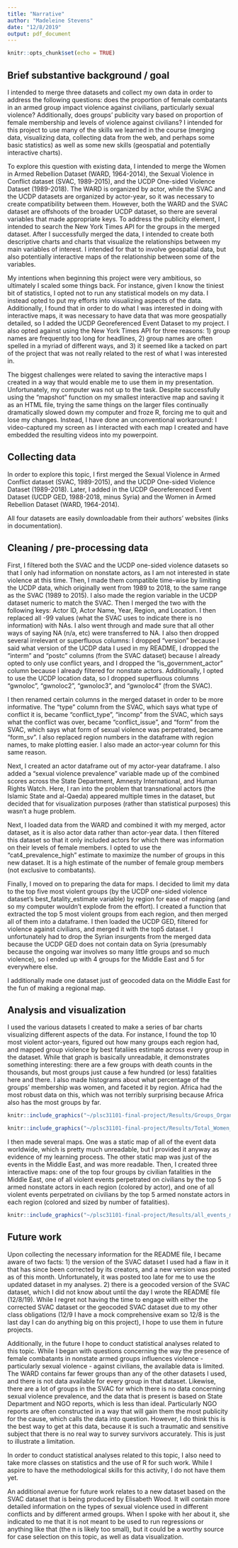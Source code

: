 ```yaml
---
title: "Narrative"
author: "Madeleine Stevens"
date: "12/8/2019"
output: pdf_document
---
```


```r
knitr::opts_chunk$set(echo = TRUE)
```

## Brief substantive background / goal

I intended to merge three datasets and collect my own data in order to address the following questions: does the proportion of female combatants in an armed group impact violence against civilians, particularly sexual violence? Additionally, does groups’ publicity vary based on proportion of female membership and levels of violence against civilians? I intended for this project to use many of the skills we learned in the course (merging data, visualizing data, collecting data from the web, and perhaps some basic statistics) as well as some new skills (geospatial and potentially interactive charts).

To explore this question with existing data, I intended to merge the Women in Armed Rebellion Dataset (WARD, 1964-2014), the Sexual Violence in Conflict dataset (SVAC, 1989-2015), and the UCDP One-sided Violence Dataset (1989-2018). The WARD is organized by actor, while the SVAC and the UCDP datasets are organized by actor-year, so it was necessary to create compatibility between them. However, both the WARD and the SVAC dataset are offshoots of the broader UCDP dataset, so there are several variables that made appropriate keys. To address the publicity element, I intended to search the New York Times API for the groups in the merged dataset. After I successfully merged the data, I intended to create both descriptive charts and charts that visualize the relationships between my main variables of interest. I intended for that to involve geospatial data, but also potentially  interactive maps of the relationship between some of the variables.

My intentions when beginning this project were very ambitious, so ultimately I scaled some things back. For instance, given I know the tiniest bit of statistics, I opted not to run any statistical models on my data. I instead opted to put my efforts into visualizing aspects of the data. Additionally, I found that in order to do what I was interested in doing with interactive maps, it was necessary to have data that was more geospatially detailed, so I added the UCDP Georeferenced Event Dataset to my project. I also opted against using the New York Times API for three reasons: 1) group names are frequently too long for headlines, 2) group names are often spelled in a myriad of different ways, and 3) it seemed like a tacked on part of the project that was not really related to the rest of what I was interested in.

The biggest challenges were related to saving the interactive maps I created in a way that would enable me to use them in my presentation. Unfortunately, my computer was not up to the task. Despite successfully using the "mapshot" function on my smallest interactive map and saving it as an HTML file, trying the same things on the larger files continually dramatically slowed down my computer and froze R, forcing me to quit and lose my changes. Instead, I have done an unconventional workaround: I video-captured my screen as I interacted with each map I created and have embedded the resulting videos into my powerpoint.

## Collecting data

In order to explore this topic, I first merged the Sexual Violence in Armed Conflict dataset (SVAC, 1989-2015), and the UCDP One-sided Violence Dataset (1989-2018). Later, I added in the UCDP Georeferenced Event Dataset (UCDP GED, 1988-2018, minus Syria) and the Women in Armed Rebellion Dataset (WARD, 1964-2014).

All four datasets are easily downloadable from their authors' websites (links in documentation).

## Cleaning / pre-processing data

First, I filtered both the SVAC and the UCDP one-sided violence datasets so that I only had information on nonstate actors, as I am not interested in state violence at this time. Then, I made them compatible time-wise by limiting the UCDP data, which originally went from 1989 to 2018, to the same range as the SVAC (1989 to 2015). I also made the region variable in the UCDP dataset numeric to match the SVAC. Then I merged the two with the following keys: Actor ID, Actor Name, Year, Region, and Location. I then replaced all -99 values (what the SVAC uses to indicate there is no information) with NAs. I also went through and made sure that all other ways of saying NA (n/a, etc) were transferred to NA. I also then dropped several irrelevant or superfluous columns: I dropped "version" because I said what version of the UCDP data I used in my README, I dropped the "interm" and "postc" columns (from the SVAC dataset) because I already opted to only use conflict years, and I dropped the "is_government_actor" column because I already filtered for nonstate actors. Additionally, I opted to use the UCDP location data, so I dropped superfluous columns "gwnoloc", "gwnoloc2", "gwnoloc3", and "gwnoloc4" (from the SVAC).

I then renamed certain columns in the merged dataset in order to be more informative. The "type" column from the SVAC, which says what type of conflict it is, became "conflict_type", "incomp" from the SVAC, which says what the conflict was over, became "conflict_issue", and "form" from the SVAC, which says what form of sexual violence was perpetrated, became "form_sv". I also replaced region numbers in the dataframe with region names, to make plotting easier. I also made an actor-year column for this same reason.

Next, I created an actor dataframe out of my actor-year dataframe. I also added a "sexual violence prevalence" variable made up of the combined scores across the State Department, Amnesty International, and Human Rights Watch. Here, I  ran into the problem that transnational actors (the Islamic State and al-Qaeda) appeared multiple times in the dataset, but decided that for visualization purposes (rather than statistical purposes) this wasn't a huge problem.

Next, I loaded data from the WARD and combined it with my merged, actor dataset, as it is also actor data rather than actor-year data. I then filtered this dataset so that it only included actors for which there was information on their levels of female members. I opted to use the "cat4_prevalence_high" estimate to maximize the number of groups in this new dataset. It is a high estimate of the number of female group members (not exclusive to combatants).

Finally, I moved on to preparing the data for maps. I decided to limit my data to the top five most violent groups (by the UCDP one-sided violence dataset's best_fatality_estimate variable) by region for ease of mapping (and so my computer wouldn't explode from the effort). I created a function that extracted the top 5 most violent groups from each region, and then merged all of them into a dataframe. I then loaded the UCDP GED, filtered for violence against civilians, and merged it with the top5 dataset. I unfortunately had to drop the Syrian insurgents from the merged data because the UCDP GED does not contain data on Syria (presumably because the ongoing war involves so many little groups and so much violence), so I ended up with 4 groups for the Middle East and 5 for everywhere else.

I additionally made one dataset just of geocoded data on the Middle East for the fun of making a regional map.

## Analysis and visualization

I used the various datasets I created to make a series of bar charts visualizing different aspects of the data. For instance, I found the top 10 most violent actor-years, figured out how many groups each region had, and mapped group violence by best fataliies estimate across every group in the dataset. While that graph is basically unreadable, it demonstrates something interesting: there are a few groups with death counts in the thousands, but most groups just cause a few hundred (or less) fatalities here and there. I also made histograms about what percentage of the groups' membership was women, and faceted it by region. Africa had the most robust data on this, which was not terribly surprising because Africa also has the most groups by far.

```r
knitr::include_graphics("~/plsc31101-final-project/Results/Groups_Organized_By_Violence.pdf")

knitr::include_graphics("~/plsc31101-final-project/Results/Total_Women_Region.pdf")
```


I then made several maps. One was a static map of all of the event data worldwide, which is pretty much unreadable, but I provided it anyway as evidence of my learning process. The other static map was just of the events in the Middle East, and was more readable. Then, I created three interactive maps: one of the top four groups by civilian fatalities in the Middle East, one of all violent events perpetrated on civilians by the top 5 armed nonstate actors in each region (colored by actor), and one of all violent events perpetrated on civilians by the top 5 armed nonstate actors in each region (colored and sized by number of fatalities).

```r

knitr::include_graphics("~/plsc31101-final-project/Results/all_events_map.jpeg")

```


## Future work

Upon collecting the necessary information for the README file, I became aware of two facts: 1) the version of the SVAC dataset I used had a flaw in it that has since been corrected by its creators, and a new version was posted as of this month. Unfortunately, it was posted too late for me to use the updated dataset in my analyses. 2) there is a geocoded version of the SVAC dataset, which I did not know about until the day I wrote the README file (12/8/19). While I regret not having the time to engage with either the corrected SVAC dataset or the geocoded SVAC dataset due to my other class obligations (12/9 I have a mock comprehensive exam so 12/8 is the last day I can do anything big on this project), I hope to use them in future projects.

Additionally, in the future I hope to conduct statistical analyses related to this topic. While I began with questions concerning the way the presence of female combatants in nonstate armed groups influences violence - particularly sexual violence - against civilians, the available data is limited. The WARD contains far fewer groups than any of the other datasets I used, and there is not data available for every group in that dataset. Likewise, there are a lot of groups in the SVAC for which there is no data concerning sexual violence prevalence, and the data that is present is based on State Department and NGO reports, which is less than ideal. Particularly NGO reports are often constructed in a way that will gain them the most publicity for the cause, which calls the data into question. However, I do think this is the best way to get at this data, because it is such a traumatic and sensitive subject that there is no real way to survey survivors accurately. This is just to illustrate a limitation.

In order to conduct statistical analyses related to this topic, I also need to take more classes on statistics and the use of R for such work. While I aspire to have the methodological skills for this activity, I do not have them yet.

An additional avenue for future work relates to a new dataset based on the SVAC dataset that is being produced by Elisabeth Wood. It will contain more detailed information on the types of sexual violence used in different conflicts and by different armed groups. When I spoke with her about it, she indicated to me that it is not meant to be used to run regressions or anything like that (the n is likely too small), but it could be a worthy source for case selection on this topic, as well as data visualization.
